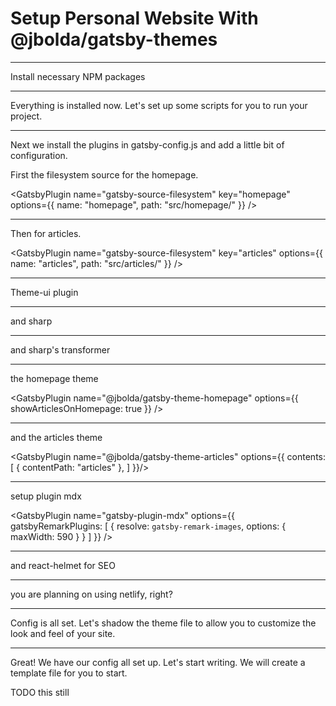 # Setup Personal Website With @jbolda/gatsby-themes

---

Install necessary NPM packages

<NPMPackage name="@jbolda/gatsby-theme-articles" />
<NPMPackage name="@jbolda/gatsby-theme-homepage" />
<NPMPackage name="@jbolda/gatsby-theme-layout" />
<NPMPackage name="@mdx-js/mdx" />
<NPMPackage name="gatsby" />
<NPMPackage name="gatsby-image" />
<NPMPackage name="gatsby-plugin-mdx" />
<NPMPackage name="gatsby-plugin-netlify" />
<NPMPackage name="gatsby-plugin-react-helmet" />
<NPMPackage name="gatsby-plugin-sharp" />
<NPMPackage name="gatsby-plugin-theme-ui" />
<NPMPackage name="gatsby-remark-images" />
<NPMPackage name="gatsby-source-filesystem" />
<NPMPackage name="gatsby-transformer-sharp" />
<NPMPackage name="react" />
<NPMPackage name="react-dom" />
<NPMPackage name="react-helmet" />
<NPMPackage name="theme-ui" />

---

Everything is installed now. Let's set up some scripts for you to run your project.

<NPMScript name="develop" command="gatsby develop" />
<NPMScript name="dev:hard" command="gatsby clean && gatsby develop" />
<NPMScript name="build" command="gatsby build" />
<NPMScript name="build:hard" command="gatsby clean && gatsby build" />

---

Next we install the plugins in gatsby-config.js and add a little bit of configuration.

First the filesystem source for the homepage.

<GatsbyPlugin
    name="gatsby-source-filesystem"
    key="homepage"
    options={{
        name: "homepage",
        path: "src/homepage/"
    }} />

---

Then for articles.

<GatsbyPlugin
    name="gatsby-source-filesystem"
    key="articles"
    options={{
        name: "articles",
        path: "src/articles/"
    }} />


---

Theme-ui plugin

<GatsbyPlugin name="gatsby-plugin-theme-ui" />


---

and sharp

<GatsbyPlugin name="gatsby-plugin-sharp" />


---

and sharp's transformer

<GatsbyPlugin name="gatsby-transformer-sharp" />


---

the homepage theme

<GatsbyPlugin name="@jbolda/gatsby-theme-homepage"
    options={{ showArticlesOnHomepage: true }} />


---

and the articles theme

<GatsbyPlugin name="@jbolda/gatsby-theme-articles" options={{
    contents: [
          { contentPath: "articles" },
        ]
    }}/>


---

setup plugin mdx

<GatsbyPlugin name="gatsby-plugin-mdx" options={{
    gatsbyRemarkPlugins: [
        {
            resolve: `gatsby-remark-images`,
            options: {
                maxWidth: 590
            }
        }
    ]
    }} />


---

and react-helmet for SEO

<GatsbyPlugin name="gatsby-plugin-react-helmet" />


---

you are planning on using netlify, right?

<GatsbyPlugin name="gatsby-plugin-netlify" />

---

Config is all set. Let's shadow the theme file to allow you to customize the look and feel of your site.

<GatsbyShadowFile theme="gatsby-plugin-theme-ui" path="src/index.js" />

---

Great! We have our config all set up. Let's start writing. We will create a template file for you to start.

TODO this still
